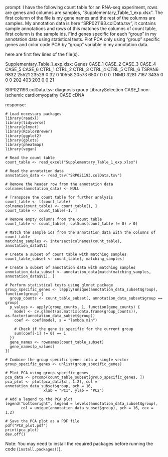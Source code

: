 prompt:
I have the following count table for an RNA-seq experiment, rows are genes and columns are samples, "Supplementary_Table_1_exp.xlsx". The first column of the file is my gene names and the rest of the columns are samples. My annotation data is here  "SRP021193.colData.tsv", it contains sample annotations and rows of this matches the columns of count table, first column is the sample ids. Find genes specific for each "group" in my annotation data  using statistical tests. Plot PCA only using "group" specific genes and color code PCA by "group" variable in my annotation data.

here are first few lines of the file(s).

Supplementary_Table_1_exp.xlsx:
Genes	CASE_1	CASE_2	CASE_3	CASE_4	CASE_5	CASE_6	CTRL_1	CTRL_2	CTRL_3	CTRL_4	CTRL_5	CTRL_6
TSPAN6	9832	25521	23529	0	32	0	10558	20573	6507	0	0	 0
TNMD	3281	 7167	 3435	0	 0	0	  202	  403	 203	0	0	21


SRP021193.colData.tsv:
	diagnosis	group	LibrarySelection
CASE_1	non-ischemic cardiomyopathy	CASE	cDNA


response:
```
# Load necessary packages
library(readxl)
library(tidyverse)
library(glmnet)
library(RColorBrewer)
library(ggplot2)
library(gplots)
library(pheatmap)
library(vegan)

# Read the count table
count_table <- read_excel("Supplementary_Table_1_exp.xlsx")

# Read the annotation data
annotation_data <- read_tsv("SRP021193.colData.tsv")

# Remove the header row from the annotation data
colnames(annotation_data) <- NULL

# Transpose the count table for further analysis
count_table <- t(count_table)
colnames(count_table) <- count_table[1, ]
count_table <- count_table[-1, ]

# Remove empty columns from the count table
count_table <- count_table[, colSums(count_table != 0) > 0]

# Match the sample ids from the annotation data with the columns of count table
matching_samples <- intersect(colnames(count_table), annotation_data$V1)

# Create a subset of count table with matching samples
count_table_subset <- count_table[, matching_samples]

# Create a subset of annotation data with matching samples
annotation_data_subset <- annotation_data[match(matching_samples, annotation_data$V1), ]

# Perform statistical tests using glmnet package
group_specific_genes <- lapply(unique(annotation_data_subset$group), function(group) {
  group_counts <- count_table_subset[, annotation_data_subset$group == group]
  p_values <- apply(group_counts, 1, function(gene_counts) {
    model <- cv.glmnet(as.matrix(data.frame(group_counts)), as.factor(annotation_data_subset$group))
    coef <- coef(model, s = "lambda.min")
    
    # Check if the gene is specific for the current group
    sum(coef[-1] != 0) == 1
  })
  gene_names <- rownames(count_table_subset)
  gene_names[p_values]
})

# Combine the group-specific genes into a single vector
group_specific_genes <- unlist(group_specific_genes)

# Plot PCA using group-specific genes
pca_data <- prcomp(count_table_subset[group_specific_genes, ])
pca_plot <- plot(pca_data$x[, 1:2], col = annotation_data_subset$group, pch = 16,
                 xlab = "PC1", ylab = "PC2")

# Add a legend to the PCA plot
legend("bottomright", legend = levels(annotation_data_subset$group),
       col = unique(annotation_data_subset$group), pch = 16, cex = 1.2)

# Save the PCA plot as a PDF file
pdf("PCA_plot.pdf")
print(pca_plot)
dev.off()
```

Note: You may need to install the required packages before running the code (`install.packages()`).
